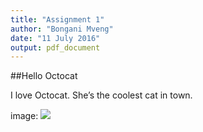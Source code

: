 ```yaml
---
title: "Assignment 1"
author: "Bongani Mveng"
date: "11 July 2016"
output: pdf_document
---
```


##Hello Octocat

I love Octocat. She's the coolest cat in town. 

image: ![](C:\Users\BonGanI_2\Pictures\octocat.png)
